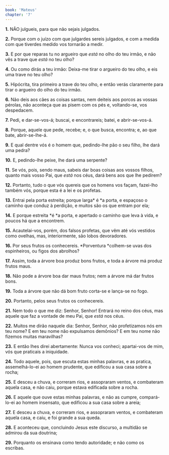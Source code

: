 ```yaml
---
book: 'Mateus'
chapter: '7'
---
```


**1.** NÃO julgueis, para que não sejais julgados.

**2.** Porque com o juízo com que julgardes sereis julgados, e com a medida com que tiverdes medido vos tornarão a medir.

**3.** E por que reparas tu no argueiro que *está* no olho do teu irmão, e não vês a trave que *está* no teu olho?

**4.** Ou como dirás a teu irmão: Deixa-me tirar o argueiro do teu olho, e eis uma trave no teu olho?

**5.** Hipócrita, tira primeiro a trave do teu olho, e então verás claramente para tirar o argueiro do olho do teu irmão.

**6.** Não deis aos cães as coisas santas, nem deiteis aos porcos as vossas pérolas, não aconteça que as pisem com os pés e, voltando-se, vos despedacem.

**7.** Pedi, e dar-se-vos-á; buscai, e encontrareis; batei, e abrir-se-vos-á.

**8.** Porque, aquele que pede, recebe; e, o que busca, encontra; e, ao que bate, abrir-se-lhe-á.

**9.** E qual dentre vós é o homem que, pedindo-lhe pão o seu filho, lhe dará uma pedra?

**10.** E, pedindo-lhe peixe, lhe dará uma serpente?

**11.** Se vós, pois, sendo maus, sabeis dar boas coisas aos vossos filhos, quanto mais vosso Pai, que *está* nos céus, dará bens aos que lhe pedirem?

**12.** Portanto, tudo o que vós quereis que os homens vos façam, fazei-lho também vós, porque esta é a lei e os profetas.

**13.** Entrai pela porta estreita; porque larga* é *a porta, e espaçoso o caminho que conduz à perdição, e muitos são os que entram por ela;

**14.** E porque estreita *é *a porta, e apertado o caminho que leva à vida, e poucos há que a encontrem.

**15.** Acautelai-vos, porém, dos falsos profetas, que vêm até vós vestidos como ovelhas, mas, interiormente, são lobos devoradores.

**16.** Por seus frutos os conhecereis. *Porventura *colhem-se uvas dos espinheiros, ou figos dos abrolhos?

**17.** Assim, toda a árvore boa produz bons frutos, e toda a árvore má produz frutos maus.

**18.** Não pode a árvore boa dar maus frutos; nem a árvore má dar frutos bons.

**19.** Toda a árvore que não dá bom fruto corta-se e lança-se no fogo.

**20.** Portanto, pelos seus frutos os conhecereis.

**21.** Nem todo o que me diz: Senhor, Senhor! Entrará no reino dos céus, mas aquele que faz a vontade de meu Pai, que *está* nos céus.

**22.** Muitos me dirão naquele dia: Senhor, Senhor, não profetizamos nós em teu nome? E em teu nome não expulsamos demônios? E em teu nome não fizemos muitas maravilhas?

**23.** E então lhes direi abertamente: Nunca vos conheci; apartai-vos de mim, vós que praticais a iniquidade.

**24.** Todo aquele, pois, que escuta estas minhas palavras, e as pratica, assemelhá-lo-ei ao homem prudente, que edificou a sua casa sobre a rocha;

**25.** E desceu a chuva, e correram rios, e assopraram ventos, e combateram aquela casa, e não caiu, porque estava edificada sobre a rocha.

**26.** E aquele que ouve estas minhas palavras, e não as cumpre, compará-lo-ei ao homem insensato, que edificou a sua casa sobre a areia;

**27.** E desceu a chuva, e correram rios, e assopraram ventos, e combateram aquela casa, e caiu, e foi grande a sua queda.

**28.** E aconteceu que, concluindo Jesus este discurso, a multidão se admirou da sua doutrina;

**29.** Porquanto os ensinava como tendo autoridade; e não como os escribas.